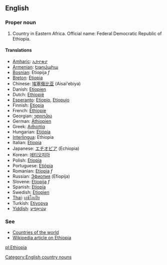 ==English==

===Proper noun===

# Country in Eastern Africa. Official name: Federal Democratic Republic of Ethiopia.
====Translations====
*[[Amharic]]: [[ኢትዮጵያ]]
*[[Armenian]]: [[Եթովպիա]]
*[[Bosnian]]: Etiopija ''f''
*[[Breton]]: [[Etiopia]]
*Chinese: [[埃塞俄比亚]] (Aisai'ebiya)
*Danish: [[Etiopien]]
*Dutch: [[Ethiopië]]
*[[Esperanto]]: [[Etiopio]], [[Etiopujo]]
*Finnish: [[Etiopia]]
*French: [[Éthiopie]]
*Georgian: [[ეთიოპია]]
*German: [[Äthiopien]]
*Greek: [[Αιθιοπία]]
*Hungarian: [[Etiópia]]
*[[Interlingua]]: Ethiopia
*Italian: [[Etiopia]]
*Japanese: [[エチオピア]] (Echiopia)
*Korean: [[에티오피아]]
*Polish: [[Etiopia]]
*Portuguese: [[Etiópia]]
*Romanian: [[Etiopia]] ''f''
*Russian: [[Эфиопия]] (Efiopija)
*Slovene: [[Etiopija]] ''f''
*Spanish: [[Etiopía]]
*Swedish: [[Etiopien]]
*[[Thai]]: [[เอธิโอเปีย]]
*Turkish: [[Etiyopya]]
*[[Yiddish]]: [[עטיאָפיע]]

===See===
*[[Countries of the world]]
*[[w:Ethiopia|Wikipedia article on Ethiopia]]
[[Category:English country nouns]]

[[pl:Ethiopia]]